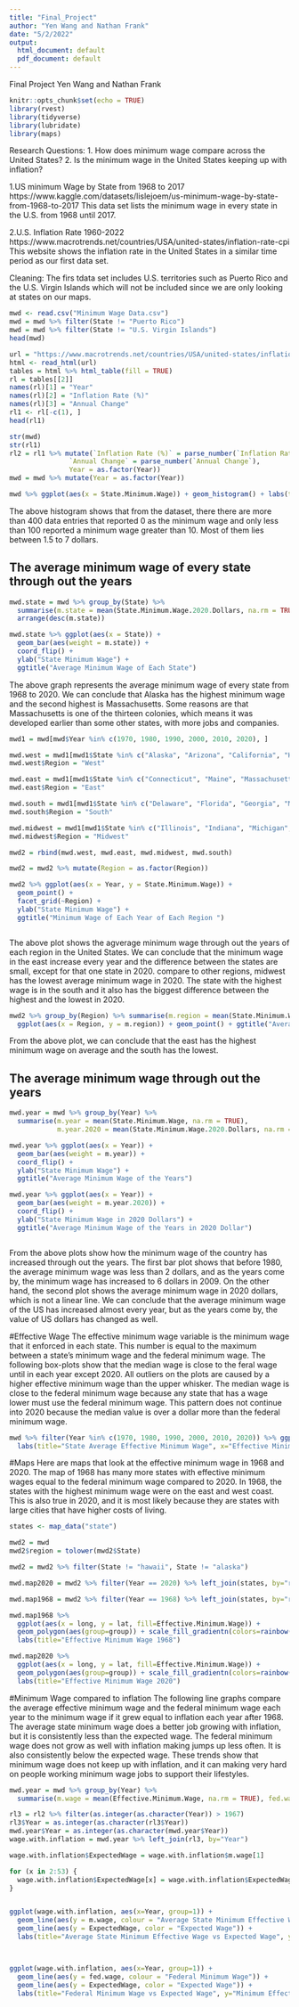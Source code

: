 ```yaml
---
title: "Final_Project"
author: "Yen Wang and Nathan Frank"
date: "5/2/2022"
output:
  html_document: default
  pdf_document: default
---
```


Final Project
Yen Wang and Nathan Frank

```r
knitr::opts_chunk$set(echo = TRUE)
library(rvest)
library(tidyverse)
library(lubridate)
library(maps)
```

Research Questions:
  1. How does minimum wage compare across the United States?
  2. Is the minimum wage in the United States keeping up with inflation?

1.US minimum Wage by State from 1968 to 2017 https://www.kaggle.com/datasets/lislejoem/us-minimum-wage-by-state-from-1968-to-2017
This data set lists the minimum wage in every state in the U.S. from 1968 until 2017.

2.U.S. Inflation Rate 1960-2022
https://www.macrotrends.net/countries/USA/united-states/inflation-rate-cpi
This website shows the inflation rate in the United States in a similar time period as our first data set.

Cleaning: The firs tdata set includes U.S. territories such as Puerto Rico and the U.S. Virgin Islands which will not be included since we are only looking at states on our maps.

```r
mwd <- read.csv("Minimum Wage Data.csv")
mwd = mwd %>% filter(State != "Puerto Rico")
mwd = mwd %>% filter(State != "U.S. Virgin Islands")
head(mwd)

url = "https://www.macrotrends.net/countries/USA/united-states/inflation-rate-cpi"
html <- read_html(url)
tables = html %>% html_table(fill = TRUE)
rl = tables[[2]]
names(rl)[1] = "Year"
names(rl)[2] = "Inflation Rate (%)"
names(rl)[3] = "Annual Change"
rl1 <- rl[-c(1), ]
head(rl1)
```

```r
str(mwd)
str(rl1)
rl2 = rl1 %>% mutate(`Inflation Rate (%)` = parse_number(`Inflation Rate (%)`), 
               `Annual Change` = parse_number(`Annual Change`), 
               Year = as.factor(Year))
mwd = mwd %>% mutate(Year = as.factor(Year))

```

```r
mwd %>% ggplot(aes(x = State.Minimum.Wage)) + geom_histogram() + labs(title="Minimum Wage of States", x="State Minimum Wage")


```

The above histogram shows that from the dataset, there there are more than 400 data entries that reported 0 as the minimum wage and only less than 100 reported a minimum wage greater than 10. Most of them lies between 1.5 to 7 dollars. 

## The average minimum wage of every state through out the years
```r
mwd.state = mwd %>% group_by(State) %>% 
  summarise(m.state = mean(State.Minimum.Wage.2020.Dollars, na.rm = TRUE)) %>%
  arrange(desc(m.state))

mwd.state %>% ggplot(aes(x = State)) + 
  geom_bar(aes(weight = m.state)) + 
  coord_flip() + 
  ylab("State Minimum Wage") + 
  ggtitle("Average Minimum Wage of Each State")

```

The above graph represents the average minimum wage of every state from 1968 to 2020. We can conclude that Alaska has the highest minimum wage and the second highest is Massachusetts. Some reasons are that Massachusetts is one of the thirteen colonies, which means it was developed earlier than some other states, with more jobs and companies. 

```r
mwd1 = mwd[mwd$Year %in% c(1970, 1980, 1990, 2000, 2010, 2020), ]

mwd.west = mwd1[mwd1$State %in% c("Alaska", "Arizona", "California", "Hawaii", "Idaho", "Montana", "Nevada", "New Mexico", "Oregon", "Utah", "Washington", "Wyoming", "Colorado"), ]
mwd.west$Region = "West"

mwd.east = mwd1[mwd1$State %in% c("Connecticut", "Maine", "Massachusetts", "New Hampshire", "Rhode Island", "Vermont", "New Jersey", "New York", "Pennsylvania"), ]
mwd.east$Region = "East"

mwd.south = mwd1[mwd1$State %in% c("Delaware", "Florida", "Georgia", "Maryland", "North Carolina", "South Carolina", "Virginia", "District of Columbia", "West Virginia", "Alabama", "Kentucky", "Mississippi", "Tennessee", "Arkansas", "Louisiana", "Oklahoma", "Texas"), ]
mwd.south$Region = "South"

mwd.midwest = mwd1[mwd1$State %in% c("Illinois", "Indiana", "Michigan", "Ohio", "Wisconsin", "Iowa", "Kansas", "Minnesota", "Missouri", "Nebraska", "North Dakota", "South Dakota"), ]
mwd.midwest$Region = "Midwest"

mwd2 = rbind(mwd.west, mwd.east, mwd.midwest, mwd.south)

mwd2 = mwd2 %>% mutate(Region = as.factor(Region))

mwd2 %>% ggplot(aes(x = Year, y = State.Minimum.Wage)) + 
  geom_point() + 
  facet_grid(~Region) + 
  ylab("State Minimum Wage") +
  ggtitle("Minimum Wage of Each Year of Each Region ")



```

The above plot shows the agverage minimum wage through out the years of each region in the United States. We can conclude that the minimum wage in the east increase every year and the difference between the states are small, except for that one state in 2020. compare to other regions, midwest has the lowest average minimum wage in 2020. The state with the highest wage is in the south and it also has the biggest difference between the highest and the lowest in 2020. 



```r
mwd2 %>% group_by(Region) %>% summarise(m.region = mean(State.Minimum.Wage, na.rm = TRUE)) %>% 
  ggplot(aes(x = Region, y = m.region)) + geom_point() + ggtitle("Average Minimum Wage of Each Regions") + ylab("Average Minimum Wage")

```

From the above plot, we can conclude that the east has the highest minimum wage on average and the south has the lowest.  

## The average minimum wage through out the years

```r
mwd.year = mwd %>% group_by(Year) %>% 
  summarise(m.year = mean(State.Minimum.Wage, na.rm = TRUE), 
            m.year.2020 = mean(State.Minimum.Wage.2020.Dollars, na.rm = TRUE))

mwd.year %>% ggplot(aes(x = Year)) + 
  geom_bar(aes(weight = m.year)) + 
  coord_flip() + 
  ylab("State Minimum Wage") + 
  ggtitle("Average Minimum Wage of the Years")

mwd.year %>% ggplot(aes(x = Year)) + 
  geom_bar(aes(weight = m.year.2020)) + 
  coord_flip() + 
  ylab("State Minimum Wage in 2020 Dollars") + 
  ggtitle("Average Minimum Wage of the Years in 2020 Dollar")



```

From the above plots show how the minimum wage of the country has increased through out the years. The first bar plot shows that before 1980, the average minimum wage was less than 2 dollars, and as the years come by, the minimum wage has increased to 6 dollars in 2009. On the other hand, the second plot shows the average minimum wage in 2020 dollars, which is not a linear line. We can conclude that the average minimum wage of the US has increased almost every year, but as the years come by, the value of US dollars has changed as well.



#Effective Wage
The effective minimum wage variable is the minimum wage that it enforced in each state. This number is equal to the maximum between a state's minimum wage and the federal minimum wage. The following box-plots show that the median wage is close to the feral wage until in each year except 2020. All outliers on the plots are caused by a higher effective minimum wage than the upper whisker. The median wage is close to the federal minimum wage because any state that has a wage lower must use the federal minimum wage. This pattern does not continue into 2020 because the median value is over a dollar more than the federal minimum wage.
```r

mwd %>% filter(Year %in% c(1970, 1980, 1990, 2000, 2010, 2020)) %>% ggplot(aes(x=Effective.Minimum.Wage)) + geom_boxplot() + facet_grid(~Year, scales = "free") +
  labs(title="State Average Effective Minimum Wage", x="Effective Minimum Wage (dollars)")

```


#Maps
Here are maps that look at the effective minimum wage in 1968 and 2020. The map of 1968 has many more states with effective minimum wages equal to the federal minimum wage compared to 2020. In 1968, the states with the highest minimum wage were on the east and west coast. This is also true in 2020, and it is most likely because they are states with large cities that have higher costs of living.

```r
states <- map_data("state")

mwd2 = mwd
mwd2$region = tolower(mwd2$State)

mwd2 = mwd2 %>% filter(State != "hawaii", State != "alaska")

mwd.map2020 = mwd2 %>% filter(Year == 2020) %>% left_join(states, by="region")

mwd.map1968 = mwd2 %>% filter(Year == 1968) %>% left_join(states, by="region")

mwd.map1968 %>%
  ggplot(aes(x = long, y = lat, fill=Effective.Minimum.Wage)) +
  geom_polygon(aes(group=group)) + scale_fill_gradientn(colors=rainbow(5)) +
  labs(title="Effective Minimum Wage 1968")

mwd.map2020 %>%
  ggplot(aes(x = long, y = lat, fill=Effective.Minimum.Wage)) +
  geom_polygon(aes(group=group)) + scale_fill_gradientn(colors=rainbow(5)) +
  labs(title="Effective Minimum Wage 2020")


```


#Minimum Wage compared to inflation
The following line graphs compare the average effective minimum wage and the federal minimum wage each year to the minimum wage if it grew equal to inflation each year after 1968. The average state minimum wage does a better job growing with inflation, but it is consistently less than the expected wage. The federal minimum wage does not grow as well with inflation making jumps up less often. It is also consistently below the expected wage. These trends show that minimum wage does not keep up with inflation, and it can making very hard on people working minimum wage jobs to support their lifestyles.

```r

mwd.year = mwd %>% group_by(Year) %>% 
  summarise(m.wage = mean(Effective.Minimum.Wage, na.rm = TRUE), fed.wage = mean(Federal.Minimum.Wage, na.rm= TRUE))

rl3 = rl2 %>% filter(as.integer(as.character(Year)) > 1967)
rl3$Year = as.integer(as.character(rl3$Year))
mwd.year$Year = as.integer(as.character(mwd.year$Year))
wage.with.inflation = mwd.year %>% left_join(rl3, by="Year")

wage.with.inflation$ExpectedWage = wage.with.inflation$m.wage[1]

for (x in 2:53) {
  wage.with.inflation$ExpectedWage[x] = wage.with.inflation$ExpectedWage[x-1] * (1 + wage.with.inflation$`Inflation Rate (%)`[x-1] / 100)
}


ggplot(wage.with.inflation, aes(x=Year, group=1)) + 
  geom_line(aes(y = m.wage, colour = "Average State Minimum Effective Wage")) + 
  geom_line(aes(y = ExpectedWage, color = "Expected Wage")) +
  labs(title="Average State Minimum Effective Wage vs Expected Wage", y="Minimum Effective Wage", color="Key")



ggplot(wage.with.inflation, aes(x=Year, group=1)) + 
  geom_line(aes(y = fed.wage, colour = "Federal Minimum Wage")) + 
  geom_line(aes(y = ExpectedWage, color = "Expected Wage")) +
  labs(title="Federal Minimum Wage vs Expected Wage", y="Minimum Effective Wage", color="Key")
``` 

